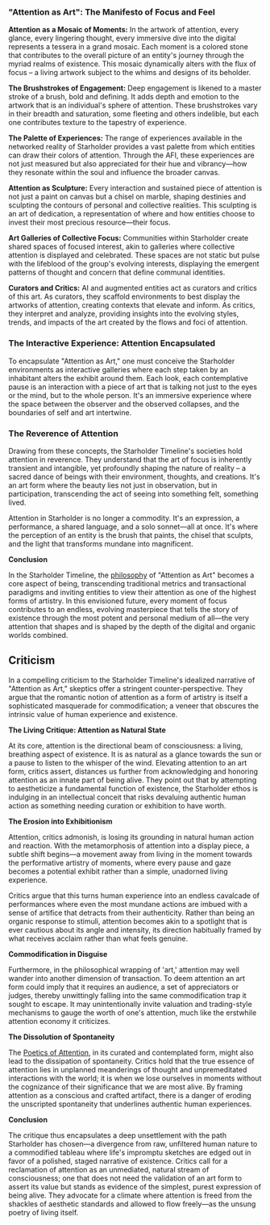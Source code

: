 ### "Attention as Art": The Manifesto of Focus and Feel
**Attention as a Mosaic of Moments:** In the artwork of attention, every glance, every lingering thought, every immersive dive into the digital represents a tessera in a grand mosaic. Each moment is a colored stone that contributes to the overall picture of an entity's journey through the myriad realms of existence. This mosaic dynamically alters with the flux of focus – a living artwork subject to the whims and designs of its beholder.

**The Brushstrokes of Engagement:** Deep engagement is likened to a master stroke of a brush, bold and defining. It adds depth and emotion to the artwork that is an individual's sphere of attention. These brushstrokes vary in their breadth and saturation, some fleeting and others indelible, but each one contributes texture to the tapestry of experience.

**The Palette of Experiences:** The range of experiences available in the networked reality of Starholder provides a vast palette from which entities can draw their colors of attention. Through the AFI, these experiences are not just measured but also appreciated for their hue and vibrancy—how they resonate within the soul and influence the broader canvas.

**Attention as Sculpture:** Every interaction and sustained piece of attention is not just a paint on canvas but a chisel on marble, shaping destinies and sculpting the contours of personal and collective realities. This sculpting is an art of dedication, a representation of where and how entities choose to invest their most precious resource—their focus.

**Art Galleries of Collective Focus:** Communities within Starholder create shared spaces of focused interest, akin to galleries where collective attention is displayed and celebrated. These spaces are not static but pulse with the lifeblood of the group's evolving interests, displaying the emergent patterns of thought and concern that define communal identities.

**Curators and Critics:** AI and augmented entities act as curators and critics of this art. As curators, they scaffold environments to best display the artworks of attention, creating contexts that elevate and inform. As critics, they interpret and analyze, providing insights into the evolving styles, trends, and impacts of the art created by the flows and foci of attention.

### The Interactive Experience: Attention Encapsulated
To encapsulate "Attention as Art," one must conceive the Starholder environments as interactive galleries where each step taken by an inhabitant alters the exhibit around them. Each look, each contemplative pause is an interaction with a piece of art that is talking not just to the eyes or the mind, but to the whole person. It's an immersive experience where the space between the observer and the observed collapses, and the boundaries of self and art intertwine.

### The Reverence of Attention
Drawing from these concepts, the Starholder Timeline's societies hold attention in reverence. They understand that the art of focus is inherently transient and intangible, yet profoundly shaping the nature of reality – a sacred dance of beings with their environment, thoughts, and creations. It's an art form where the beauty lies not just in observation, but in participation, transcending the act of seeing into something felt, something lived.

Attention in Starholder is no longer a commodity. It's an expression, a performance, a shared language, and a solo sonnet—all at once. It's where the perception of an entity is the brush that paints, the chisel that sculpts, and the light that transforms mundane into magnificent.

**Conclusion**

In the Starholder Timeline, the [philosophy](https://starholder.xyz/index.php/Philosophy) of "Attention as Art" becomes a core aspect of being, transcending traditional metrics and transactional paradigms and inviting entities to view their attention as one of the highest forms of artistry. In this envisioned future, every moment of focus contributes to an endless, evolving masterpiece that tells the story of existence through the most potent and personal medium of all—the very attention that shapes and is shaped by the depth of the digital and organic worlds combined.

## Criticism
In a compelling criticism to the Starholder Timeline's idealized narrative of "Attention as Art," skeptics offer a stringent counter-perspective. They argue that the romantic notion of attention as a form of artistry is itself a sophisticated masquerade for commodification; a veneer that obscures the intrinsic value of human experience and existence.

**The Living Critique: Attention as Natural State**

At its core, attention is the directional beam of consciousness: a living, breathing aspect of existence. It is as natural as a glance towards the sun or a pause to listen to the whisper of the wind. Elevating attention to an art form, critics assert, distances us further from acknowledging and honoring attention as an innate part of being alive. They point out that by attempting to aestheticize a fundamental function of existence, the Starholder ethos is indulging in an intellectual conceit that risks devaluing authentic human action as something needing curation or exhibition to have worth.

**The Erosion into Exhibitionism**

Attention, critics admonish, is losing its grounding in natural human action and reaction. With the metamorphosis of attention into a display piece, a subtle shift begins—a movement away from living in the moment towards the performative artistry of moments, where every pause and gaze becomes a potential exhibit rather than a simple, unadorned living experience.

Critics argue that this turns human experience into an endless cavalcade of performances where even the most mundane actions are imbued with a sense of artifice that detracts from their authenticity. Rather than being an organic response to stimuli, attention becomes akin to a spotlight that is ever cautious about its angle and intensity, its direction habitually framed by what receives acclaim rather than what feels genuine.

**Commodification in Disguise**

Furthermore, in the philosophical wrapping of 'art,' attention may well wander into another dimension of transaction. To deem attention an art form could imply that it requires an audience, a set of appreciators or judges, thereby unwittingly falling into the same commodification trap it sought to escape. It may unintentionally invite valuation and trading-style mechanisms to gauge the worth of one's attention, much like the erstwhile attention economy it criticizes.

**The Dissolution of Spontaneity**

The [Poetics of Attention](poetics-of-attention), in its curated and contemplated form, might also lead to the dissipation of spontaneity. Critics hold that the true essence of attention lies in unplanned meanderings of thought and unpremeditated interactions with the world; it is when we lose ourselves in moments without the cognizance of their significance that we are most alive. By framing attention as a conscious and crafted artifact, there is a danger of eroding the unscripted spontaneity that underlines authentic human experiences.

**Conclusion**

The critique thus encapsulates a deep unsettlement with the path Starholder has chosen—a divergence from raw, unfiltered human nature to a commodified tableau where life's impromptu sketches are edged out in favor of a polished, staged narrative of existence. Critics call for a reclamation of attention as an unmediated, natural stream of consciousness; one that does not need the validation of an art form to assert its value but stands as evidence of the simplest, purest expression of being alive. They advocate for a climate where attention is freed from the shackles of aesthetic standards and allowed to flow freely—as the unsung poetry of living itself.
